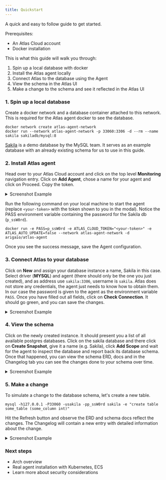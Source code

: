 ```yaml
---
title: Quickstart
---
```

A quick and easy to follow guide to get started.

Prerequisites:
- An Atlas Cloud account
- Docker installation

This is what this guide will walk you through:

1. Spin up a local database with docker
2. Install the Atlas agent locally
3. Connect Atlas to the database using the Agent
4. View the schema in the Atlas UI
5. Make a change to the schema and see it reflected in the Atlas UI

### 1. Spin up a local database

Create a docker network and a database container attached to this network. This is required for the Atlas agent docker
to see the database.

```shell
docker network create atlas-agent-network
docker run --network atlas-agent-network -p 33060:3306 -d --rm --name sakila sakiladb/mysql:8
```

[Sakila](https://dev.mysql.com/doc/sakila/en/) is a demo database by the MySQL team. It serves as an example database
with an already existing schema for us to use in this guide.

### 2. Install Atlas agent

Head over to your Atlas Cloud account and click on the top level **Monitoring** navigation entry. Click on **Add Agent**,
chose a name for your agent and click on Proceed. Copy the token.

<details>
<summary>Screenshot Example</summary>

![](https://atlasgo.io/uploads/cloud/monitoring/1.png)
![](https://atlasgo.io/uploads/cloud/monitoring/2.png)
</details>

Run the following command on your local machine to start the agent (replace `<your-token>` with the token shown to you
in the modal). Notice the PASS environment variable containing the password for the Sakila db (`p_ssW0rd`).

```shell
docker run -e PASS=p_ssW0rd -e ATLAS_CLOUD_TOKEN="<your-token>" -e ATLAS_AUTO_UPDATE=false --network atlas-agent-network -d arigaio/atlas-agent
```

Once you see the success message, save the Agent configuration.

### 3. Connect Atlas to your database

Click on **New** and assign your database instance a name, Sakila in this case. Select driver (**MYSQL**) and agent
(there should only be the one you just created), and as address use `sakila:3306`, username is `sakila`. Atlas does not
store any credentials, the agent just needs to know how to obtain them. In our case the password is given to the agent
as the environment variable `PASS`. Once you have filled out all fields, click on **Check Connection**. It should go
green, and you can save the changes.

<details>
<summary>Screenshot Example</summary>

![](https://atlasgo.io/uploads/cloud/monitoring/3.png)
</details>

### 4. View the schema

Click on the newly created instance. It should present you a list of all available postgres databases. Click on the
sakila database and there click on **Create Snapshot**, give it a name (e.g. Sakila), click **Add Scope** and wait for
the agent to inspect the database and report back its database schema. Once that happened, you can view the schema ERD,
docs and in the Changelog tab you can see the changes done to your schema over time.

<details>
<summary>Screenshot Example</summary>

![](https://atlasgo.io/uploads/cloud/monitoring/4.png)
</details>

### 5. Make a change

To simulate a change to the database schema, let's create a new table.

```shell
mysql -h127.0.0.1 -P33060 -usakila -pp_ssW0rd sakila -e "create table some_table (some_column int)"
```

Hit the Refresh button and observe the ERD and schema docs reflect the changes. The Changelog will contain a new entry
with detailed information about the change.

<details>
<summary>Screenshot Example</summary>

![](https://atlasgo.io/uploads/cloud/monitoring/5.png)
</details>

### Next steps

- Arch overview
- Real agent installation with Kubernetes, ECS
- Learn more about security considerations